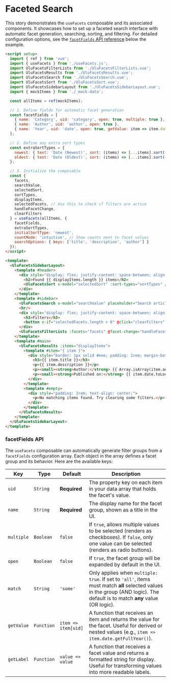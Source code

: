 # Faceted Search

This story demonstrates the `useFacets` composable and its associated components. It showcases how to set up a faceted search interface with automatic facet generation, searching, sorting, and filtering. For detailed configuration options, see the [`facetFields` API reference](#facetfields-api) below the example.

```html
<script setup>
  import { ref } from 'vue';
  import { useFacets } from './useFacets.js';
  import UluFacetsFilterLists from './UluFacetsFilterLists.vue';
  import UluFacetsResults from './UluFacetsResults.vue';
  import UluFacetsSearch from './UluFacetsSearch.vue';
  import UluFacetsSort from './UluFacetsSort.vue';
  import UluFacetsSidebarLayout from './UluFacetsSidebarLayout.vue';
  import { mockItems } from './_mock-data';

  const allItems = ref(mockItems);

  // 1. Define fields for automatic facet generation
  const facetFields = [
    { name: 'Category', uid: 'category', open: true, multiple: true },
    { name: 'Author', uid: 'author', open: true },
    { name: 'Year', uid: 'date', open: true, getValue: item => item.date.getFullYear() }
  ];

  // 2. Define any extra sort types
  const extraSortTypes = {
    newest: { text: 'Date (Newest)', sort: (items) => [...items].sort((a, b) => b.date - a.date) },
    oldest: { text: 'Date (Oldest)', sort: (items) => [...items].sort((a, b) => a.date - b.date) }
  };

  // 3. Initialize the composable
  const {
    facets,
    searchValue,
    selectedSort,
    sortTypes,
    displayItems,
    selectedFacets, // Use this to check if filters are active
    handleFacetChange,
    clearFilters
  } = useFacets(allItems, {
    facetFields,
    extraSortTypes,
    initialSortType: 'newest',
    countMode: 'intuitive', // Show counts next to facet values
    searchOptions: { keys: ['title', 'description', 'author'] }
  });
</script>

<template>
  <UluFacetsSidebarLayout>
    <template #header>
      <div style="display: flex; justify-content: space-between; align-items: center; margin-bottom: 1rem; padding-bottom: 1rem; border-bottom: 1px solid #eee;">
        <h2>Found {{ displayItems.length }} items</h2>
        <UluFacetsSort v-model="selectedSort" :sort-types="sortTypes" />
      </div>
    </template>
    <template #sidebar>
      <UluFacetsSearch v-model="searchValue" placeholder="Search articles..." />
      <hr/>
      <div style="display: flex; justify-content: space-between; align-items: center;">
        <h3>Filters</h3>
        <button v-if="selectedFacets.length > 0" @click="clearFilters" style="border: none; background: none; color: blue; cursor: pointer;">Clear</button>
      </div>
      <UluFacetsFilterLists :facets="facets" @facet-change="handleFacetChange" :max-visible="5" />
    </template>
    <template #main>
      <UluFacetsResults :items="displayItems">
        <template #item="{ item }">
          <div style="border: 1px solid #eee; padding: 1rem; margin-bottom: 1rem; border-radius: 4px;">
            <h3>{{ item.title }}</h3>
            <p>{{ item.description }}</p>
            <p><small><strong>Author:</strong> {{ Array.isArray(item.author) ? item.author.join(', ') : item.author }}</small></p>
            <p><small><strong>Published on:</strong> {{ item.date.toLocaleDateString() }}</small></p>
          </div>
        </template>
        <template #empty>
          <div style="padding: 2rem; text-align: center;">
            <p>No matching items found. Try clearing some filters.</p>
          </div>
        </template>
      </UluFacetsResults>
    </template>
  </UluFacetsSidebarLayout>
</template>
```

<h3 id="facetfields-api">facetFields API</h3>

The `useFacets` composable can automatically generate filter groups from a `facetFields` configuration array. Each object in the array defines a facet group and its behavior. Here are the available keys:

<table>
  <thead>
    <tr>
      <th>Key</th>
      <th>Type</th>
      <th>Default</th>
      <th>Description</th>
    </tr>
  </thead>
  <tbody>
    <tr>
      <td><code>uid</code></td>
      <td><code>String</code></td>
      <td><strong>Required</strong></td>
      <td>The property key on each item in your data array that holds the facet&#39;s value.</td>
    </tr>
    <tr>
      <td><code>name</code></td>
      <td><code>String</code></td>
      <td><strong>Required</strong></td>
      <td>The display name for the facet group, shown as a title in the UI.</td>
    </tr>
    <tr>
      <td><code>multiple</code></td>
      <td><code>Boolean</code></td>
      <td><code>false</code></td>
      <td>If <code>true</code>, allows multiple values to be selected (renders as checkboxes). If <code>false</code>,
        only one value can be selected (renders as radio buttons).</td>
    </tr>
    <tr>
      <td><code>open</code></td>
      <td><code>Boolean</code></td>
      <td><code>false</code></td>
      <td>If <code>true</code>, the facet group will be expanded by default in the UI.</td>
    </tr>
    <tr>
      <td><code>match</code></td>
      <td><code>String</code></td>
      <td><code>&#39;some&#39;</code></td>
      <td>Only applies when <code>multiple: true</code>. If set to <code>&#39;all&#39;</code>, items must match
        <strong>all</strong> selected values in the group (AND logic). The default is to match <strong>any</strong>
        value (OR logic).</td>
    </tr>
    <tr>
      <td><code>getValue</code></td>
      <td><code>Function</code></td>
      <td><code>item =&gt; item[uid]</code></td>
      <td>A function that receives an item and returns the value for the facet. Useful for derived or nested values
        (e.g., <code>item =&gt; item.date.getFullYear()</code>).</td>
    </tr>
    <tr>
      <td><code>getLabel</code></td>
      <td><code>Function</code></td>
      <td><code>value =&gt; value</code></td>
      <td>A function that receives a facet value and returns a formatted string for display. Useful for transforming
        values into more readable labels.</td>
    </tr>
  </tbody>
</table>